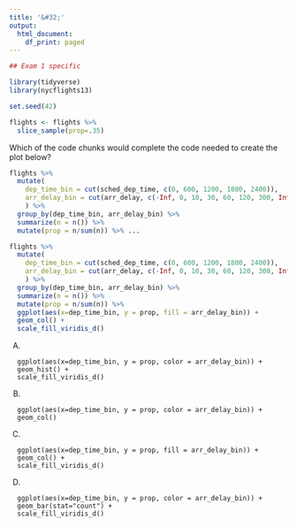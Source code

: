 ```yaml
---
title: '&#32;'
output:
  html_document:
    df_print: paged
---
```


```r
## Exam 1 specific

library(tidyverse)
library(nycflights13)

set.seed(42)

flights <- flights %>% 
  slice_sample(prop=.35)
```


Which of the code chunks would complete the code needed to create the plot below?

```r
flights %>% 
  mutate(
    dep_time_bin = cut(sched_dep_time, c(0, 600, 1200, 1800, 2400)),
    arr_delay_bin = cut(arr_delay, c(-Inf, 0, 10, 30, 60, 120, 300, Inf))
    ) %>%
  group_by(dep_time_bin, arr_delay_bin) %>% 
  summarize(n = n()) %>% 
  mutate(prop = n/sum(n)) %>% ...
```

```r
flights %>% 
  mutate(
    dep_time_bin = cut(sched_dep_time, c(0, 600, 1200, 1800, 2400)),
    arr_delay_bin = cut(arr_delay, c(-Inf, 0, 10, 30, 60, 120, 300, Inf))
    ) %>%
  group_by(dep_time_bin, arr_delay_bin) %>% 
  summarize(n = n()) %>% 
  mutate(prop = n/sum(n)) %>% 
  ggplot(aes(x=dep_time_bin, y = prop, fill = arr_delay_bin)) +
  geom_col() +
  scale_fill_viridis_d()
```



A) 
```
  ggplot(aes(x=dep_time_bin, y = prop, color = arr_delay_bin)) +
  geom_hist() +
  scale_fill_viridis_d()
```
B)
```
  ggplot(aes(x=dep_time_bin, y = prop, color = arr_delay_bin)) +
  geom_col()
```
C)
```
  ggplot(aes(x=dep_time_bin, y = prop, fill = arr_delay_bin)) +
  geom_col() +
  scale_fill_viridis_d()
```
D) 
```
  ggplot(aes(x=dep_time_bin, y = prop, color = arr_delay_bin)) +
  geom_bar(stat="count") +
  scale_fill_viridis_d()
```